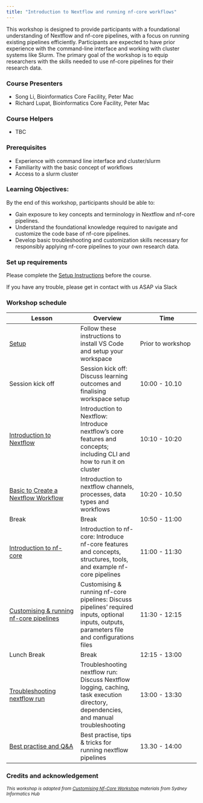 ```yaml
---
title: "Introduction to Nextflow and running nf-core workflows"
---
```


This workshop is designed to provide participants with a foundational understanding of Nextflow and nf-core pipelines, with a focus on running existing pipelines efficiently. Participants are expected to have prior experience with the command-line interface and working with cluster systems like Slurm. The primary goal of the workshop is to equip researchers with the skills needed to use nf-core pipelines for their research data. 


### Course Presenters

- Song Li, Bioinformatics Core Facility, Peter Mac
- Richard Lupat, Bioinformatics Core Facility, Peter Mac

### Course Helpers

- TBC

### Prerequisites

- Experience with command line interface and cluster/slurm
- Familiarity with the basic concept of workflows
- Access to a slurm cluster

### Learning Objectives:
By the end of this workshop, participants should be able to:

- Gain exposure to key concepts and terminology in Nextflow and nf-core pipelines.
- Understand the foundational knowledge required to navigate and customize the code base of nf-core pipelines.
- Develop basic troubleshooting and customization skills necessary for responsibly applying nf-core pipelines to your own research data.

### Set up requirements
Please complete the [Setup Instructions](../workshops/00_setup.html) before the course.

If you have any trouble, please get in contact with us ASAP via Slack

### Workshop schedule

| Lesson     | Overview | Time | 
|------------|----------| ---------- |
| [Setup](../workshops/00_setup.html)| Follow these instructions to install VS Code and setup your workspace | Prior to workshop | 
| Session kick off| Session kick off: Discuss learning outcomes and finalising workspace setup | 10:00 - 10.10 |
| [Introduction to Nextflow](../workshops/1.1_intro_nextflow.html)| Introduction to Nextflow: Introduce nextflow’s core features and concepts; including CLI and how to run it on cluster | 10:10 - 10:20 | 
| [Basic to Create a Nextflow Workflow](../workshops/3.1_creating_a_workflow.html)| Introduction to nextflow channels, processes, data types and workflows | 10:20 - 10.50 | 
| Break | Break | 10:50 - 11:00 | 
| [Introduction to nf-core](../workshops/1.2_intro_nf_core.html)| Introduction to nf-core: Introduce nf-core features and concepts, structures, tools, and example nf-core pipelines | 11:00 - 11:30 | 
| [Customising & running nf-core pipelines](../workshops/2.1_customise_and_run.html)| Customising & running nf-core pipelines: Discuss pipelines’ required inputs, optional inputs, outputs, parameters file and configurations files | 11:30 - 12:15 | 
| Lunch Break | Break | 12:15 - 13:00 | 
| [Troubleshooting nextflow run](../workshops/2.2_troubleshooting.html)| Troubleshooting nextflow run: Discuss Nextflow logging, caching, task execution directory, dependencies, and manual troubleshooting | 13:00 - 13:30 | 
| [Best practise and Q&A](../workshops/2.3_tips_and_tricks.html)| Best practise, tips & tricks for running nextflow pipelines | 13.30 - 14:00 | 

### Credits and acknowledgement

^*This workshop is adapted from [Customising Nf-Core Workshop](https://sydney-informatics-hub.github.io/customising-nfcore-workshop) materials from Sydney Informatics Hub*^